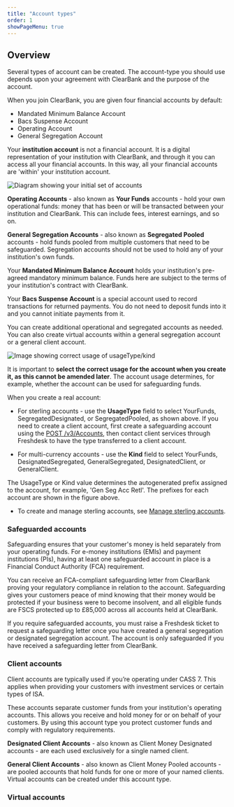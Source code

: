 ```yaml
---
title: "Account types"
order: 1
showPageMenu: true
---
```



## Overview

Several types of account can be created. The account-type you should use depends upon your agreement with ClearBank and the purpose of the account.

When you join ClearBank, you are given four financial accounts by default:

* Mandated Minimum Balance Account
* Bacs Suspense Account
* Operating Account
* General Segregation Account

Your **institution account** is not a financial account. It is a digital representation of your institution with ClearBank, and through it you can access all your financial accounts. In this way, all your financial accounts are 'within' your institution account.

![Diagram showing your initial set of accounts](/assets/images/Accounts-Day1.svg "Initial set of accounts")

 **Operating Accounts** - also known as **Your Funds** accounts - hold your own operational funds: money that has been or will be transacted between your institution and ClearBank. This can include fees, interest earnings, and so on.

 **General Segregation Accounts** - also known as **Segregated Pooled** accounts - hold funds pooled from multiple customers that need to be safeguarded. Segregation accounts should not be used to hold any of your institution's own funds.

 Your **Mandated Minimum Balance Account** holds your institution's pre-agreed mandatory minimum balance. Funds here are subject to the terms of your institution's contract with ClearBank.

 Your **Bacs Suspense Account** is a special account used to record transactions for returned payments. You do not need to deposit funds into it and you cannot initiate payments from it.

You can create additional operational and segregated accounts as needed. You can also create virtual accounts within a general segregation account or a general client account. 

![Image showing correct usage of usageType/kind](/assets/images/Accounts-Usage.svg "Correct usage of usageType/kind")

It is important to **select the correct usage for the account when you create it, as this cannot be amended later**. The account usage determines, for example, whether the account can be used for safeguarding funds.

When you create a real account:

- For sterling accounts - use the **UsageType** field to select YourFunds, SegregatedDesignated, or SegregatedPooled, as shown above. If you need to create a client account, first create a safeguarding account using the [POST /v3/Accounts](./manage-accounts#create-an-account-real), then contact client services through Freshdesk to have the type transferred to a client account.

- For multi-currency accounts - use the **Kind** field to select YourFunds, DesignatedSegregated,  GeneralSegregated, DesignatedClient, or GeneralClient. 

The UsageType or Kind value determines the autogenerated prefix assigned to the account, for example, 'Gen Seg Acc Retl'. The prefixes for each account are shown in the figure above.

- To create and manage sterling accounts, see [Manage sterling accounts](./manage-accounts).

### Safeguarded accounts

Safeguarding ensures that your customer's money is held separately from your operating funds. For e-money institutions (EMIs) and payment institutions (PIs), having at least one safeguarded account in place is a Financial Conduct Authority (FCA) requirement. ​

​You can receive an FCA-compliant safeguarding letter from ClearBank proving your regulatory compliance in relation to the account. Safeguarding gives your customers peace of mind knowing that their money would be protected if your business were to become insolvent, and all eligible funds are FSCS protected up to £85,000 across all accounts held at ClearBank.

If you require safeguarded accounts, you must raise a Freshdesk ticket to request a safeguarding letter once you have created a general segregation or designated segregation account. The account is only safeguarded if you have received a safeguarding letter from ClearBank.

### Client accounts

Client accounts are typically used if you’re operating under CASS 7. This applies when providing your customers with investment services or certain types of ISA.

These accounts separate customer funds from your institution's operating accounts. This allows you receive and hold money for or on behalf of your customers. By using this account type you protect customer funds and comply with regulatory requirements.

**Designated Client Accounts** - also known as Client Money Designated accounts - are each used exclusively for a single named client.

**General Client Accounts** - also known as Client Money Pooled accounts - are pooled accounts that hold funds for one or more of your named clients. Virtual accounts can be created under this account type.

### Virtual accounts

